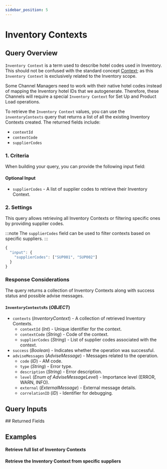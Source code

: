 ```yaml
---
sidebar_position: 5
---
```









































# Inventory Contexts

## Query Overview

`Inventory Context` is a term used to describe hotel codes used in Inventory. This should not be confused with the standard concept [Context](/docs/get-started/key-concepts#context); as this `Inventory Context` is exclusively related to the Inventory scope.

Some Channel Managers need to work with their native hotel codes instead of mapping the Inventory hotel IDs that we autogenerate. Therefore, these Channels will require a special `Inventory Context` for Set Up and Product Load operations.

To retrieve the `Inventory Context` values, you can use the `inventoryContexts` query that returns a list of all the existing Inventory Contexts created. The returned fields include:

* `contextId`
* `contextCode`
* `supplierCodes`

### 1. Criteria

When building your query, you can provide the following input field:

#### Optional Input
* `supplierCodes` - A list of supplier codes to retrieve their Inventory Context.

### 2. Settings

This query allows retrieving all Inventory Contexts or filtering specific ones by providing supplier codes.

:::note
The `supplierCodes` field can be used to filter contexts based on specific suppliers.
:::

```js
{
  "input": {
    "supplierCodes": ["SUP001", "SUP002"]
  }
}
```

### Response Considerations

The query returns a collection of Inventory Contexts along with success status and possible advise messages.

#### `InventoryContextsRs` (*OBJECT*)
* `contexts` (*InventoryContext*) - A collection of retrieved Inventory Contexts.
    * `contextId` (*Int*) - Unique identifier for the context.
    * `contextCode` (*String*) - Code of the context.
    * `supplierCodes` (*String*) - List of supplier codes associated with the context.
* `success` (*Boolean*) - Indicates whether the operation was successful.
* `adviseMessages` (*AdviseMessage*) - Messages related to the operation.
    * `code` (*ID*) - AM code.
    * `type` (*String*) - Error type.
    * `description` (*String*) - Error description.
    * `level` (*Enum of AdviseMessageLevel*) - Importance level (ERROR, WARN, INFO).
    * `external` (*ExternalMessage*) - External message details.
    * `correlationID` (*ID*) - Identifier for debugging.

## Query Inputs

<InventoryContextsFilterInput />
## Returned Fields

<InventoryContextsRs />


## Examples

#### Retrieve full list of Inventory Contexts

<GraphqlSample query={inventoryContextsQuery} variables={inventoryContextsVariables} />


#### Retrieve the Inventory Context from specific suppliers

<GraphqlSample query={inventoryContextsQuery} variables={inventoryContextsSuppliersVariables} />